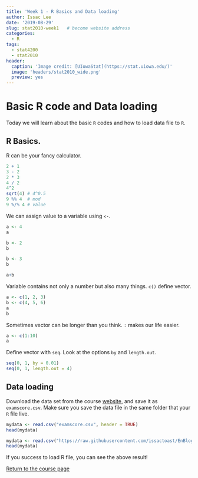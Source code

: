 ```yaml
---
title: 'Week 1 - R Basics and Data loading'
author: Issac Lee
date: '2019-08-29'
slug: stat2010-week1   # become website address
categories:
  - R
tags:
  - stat4200
  - stat2010
header:
  caption: 'Image credit: [UIowaStat](https://stat.uiowa.edu/)'
  image: 'headers/stat2010_wide.png'
  preview: yes
---
```


# Basic R code and Data loading

Today we will learn about the basic `R` codes and how to load data file to `R`.

## R Basics.

R can be your fancy calculator.

```r
2 + 1
3 - 2
2 * 3
4 / 2
4^2
sqrt(4) # 4^0.5
9 %% 4  # mod
9 %/% 4 # value
```

We can assign value to a variable using `<-`. 

```r
a <- 4
a
```

```r
b <- 2
b
```

```r
b <- 3
b
```

```r
a+b
```

Variable contains not only a number but also many things. `c()` define vector.

```r
a <- c(1, 2, 3)
b <- c(4, 5, 6)
a
b
```

Sometimes vector can be longer than you think. `:` makes our life easier.

```r
a <- c(1:10)
a
```

Define vector with `seq`. Look at the options `by` and `length.out`.

```r
seq(0, 1, by = 0.01)
seq(0, 1, length.out = 4)
```

## Data loading

Download the data set from the course [website](https://www.theissaclee.com/post/stat2010/), and save it as `examscore.csv`. Make sure you save the data file in the same folder that your `R` file live.

```r
mydata <- read.csv("examscore.csv", header = TRUE)
head(mydata)
```

```r
mydata <- read.csv("https://raw.githubusercontent.com/issactoast/EnBlog/master/static/files/stat2010/examscore.csv", header = TRUE)
head(mydata)
```

If you success to load R file, you can see the above result!

<a href="https://theissaclee.com/post/stat2010/" target="_self">Return to the course page</a>

